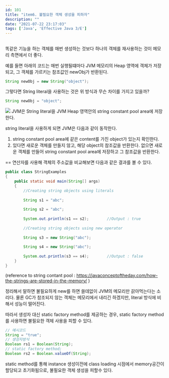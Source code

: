 ```yaml
---
id: 101
title: "item6. 불필요한 객체 생성을 피하자"
description: ""
date: "2021-07-22 23:17:03"
tags: ['Java', 'Effective Java 3/E']
---
```

##


똑같은 기능을 하는 객체를 매번 생성하는 것보다 하나의 객체를 재사용하는 것이 메모리 측면에서 더 좋다. 

예를 들면 아래의 코드는 매번 실행될떄마다 JVM 메모리의 Heap 영역에 객체가 저장되고, 그 객체를 가르키는 참조값인 newObj가 반환된다. 
```java
String newObj = new String("object"); 
```
그렇다면 String literal을 사용하는 것은 위 방식과 무슨 차이를 가지고 있을까? 
```java
String newObj = "object";
```
![](/images/String-Constant-Pool.png)
JVM은 String literal을 JVM Heap 영역안의 string constant pool area에 저장한다. 
 
string literal을 사용하게 되면 JVM은 다음과 같이 동작한다.

1. string constant pool area에 같은 content를 가진 object가 있는지 확인한다.
2. 있다면 새로운 객체를 만들지 않고, 해당 object의 참조값을 반환한다.
   없으면 새로운 객체를 만들어 string constant pool area에 저장하고 그 참조값을 반환한다. 

== 연산자를 사용해 객체의 주소값을 비교해보면 다음과 같은 결과를 볼 수 있다. 
```java
public class StringExamples
{
    public static void main(String[] args)
    {
        //Creating string objects using literals
 
        String s1 = "abc";
 
        String s2 = "abc";
 
        System.out.println(s1 == s2);        //Output : true
 
        //Creating string objects using new operator
 
        String s3 = new String("abc");
 
        String s4 = new String("abc");
 
        System.out.println(s3 == s4);        //Output : false
    }
}
```

(reference to string contant pool : https://javaconceptoftheday.com/how-the-strings-are-stored-in-the-memory/ )

정리해서 말하면 불필요하게 new를 하면 쓸데없이 JVM의 메모리만 갉아먹는다는 소리다. 물론 GC가 참조되지 않는 객체는 메모리에서 내리긴 하겠지만, literal 방식에 비해서 성능이 떨어진다. 

따라서 생성자 대신 static factory method를 제공하는 경우, static factory method를 사용하면 불필요한 객체 사용을 피할 수 있다.

```java
// 예시코드 
String = "true";
// 생성자방식
Boolean rs1 = Boolean(String);
// static factory method; 
Boolean rs2 = Boolean.valueOf(String); 
```

static method를 통해  instance 생성이전에 class loading 시점에서 memory공간이 할당되고 초기화됨으로, 불필요한 객체 생성을 피할수 있다.